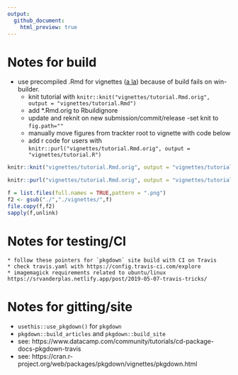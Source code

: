 ```yaml
---
output:
  github_document:
    html_preview: true
---
```


# Notes for build
  * use precompiled .Rmd for vignettes ([a la](https://ropensci.org/blog/2019/12/08/precompute-vignettes/)) because of build fails on win-builder.
    - knit tutorial with `knitr::knit("vignettes/tutorial.Rmd.orig", output = "vignettes/tutorial.Rmd")`
    - add *.Rmd.orig to Rbuildignore
    - update and reknit on new submission/commit/release
    -set knit to `fig.path=""`
    - manually move figures from trackter root to vignette with code below
    - add r code for users with `knitr::purl("vignettes/tutorial.Rmd.orig", output = "vignettes/tutorial.R")`

```r

knitr::knit("vignettes/tutorial.Rmd.orig", output = "vignettes/tutorial.Rmd")

knitr::purl("vignettes/tutorial.Rmd.orig", output = "vignettes/tutorial.R")
```

```r
f = list.files(full.names = TRUE,pattern = ".png")
f2 <- gsub("./","./vignettes/",f)
file.copy(f,f2)
sapply(f,unlink)
``` 
# Notes for testing/CI

    * follow these pointers for `pkgdown` site build with CI on Travis
    * check travis.yaml with https://config.travis-ci.com/explore
    * imagemagick requirements related to ubuntu/linux https://srvanderplas.netlify.app/post/2019-05-07-travis-tricks/
    
# Notes for gitting/site

  * `usethis::use_pkgdown()` for `pkgdown`
  * `pkgdown::build_articles` and `pkgdown::build_site`
  * see: https://www.datacamp.com/community/tutorials/cd-package-docs-pkgdown-travis
  * see: https://cran.r-project.org/web/packages/pkgdown/vignettes/pkgdown.html
  



 